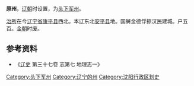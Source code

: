'''原州'''，[[辽朝|辽朝]]时设置，为[[头下军州|头下军州]]。

[[治所|治所]]在今[[辽宁省|辽宁省]][[康平县|康平县]]西北。本辽东北[[安平县|安平县]]地。国舅金德俘掠汉民建城。户五百。[[金朝|金朝]]时废。

== 参考资料 ==
*《[[辽史|辽史]] 第三十七卷 志第七 地理志一》

{{辽朝行政区划|nocat}}
{{辽朝行政区划小作品}}
[[Category:头下军州|Category:头下军州]]
[[Category:辽宁的州|Category:辽宁的州]]
[[Category:沈阳行政区划史|Category:沈阳行政区划史]]